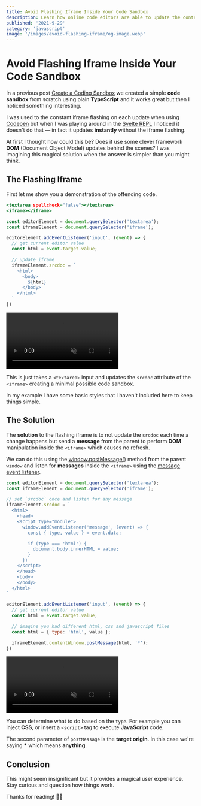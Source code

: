 ```yaml
---
title: Avoid Flashing Iframe Inside Your Code Sandbox
description: Learn how online code editors are able to update the contents of the iframe without causing flashing
published: '2021-9-29'
category: 'javascript'
image: '/images/avoid-flashing-iframe/og-image.webp'
---
```


# Avoid Flashing Iframe Inside Your Code Sandbox

In a previous post [Create a Coding Sandbox](https://joyofcode.xyz/create-a-coding-sandbox) we created a simple **code sandbox** from scratch using plain **TypeScript** and it works great but then I noticed something interesting.

I was used to the constant iframe flashing on each update when using [Codepen](https://codepen.io/) but when I was playing around in the [Svelte REPL](https://svelte.dev/repl/hello-world) I noticed it doesn't do that — in fact it updates **instantly** without the iframe flashing.

At first I thought how could this be? Does it use some clever framework **DOM** (Document Object Model) updates behind the scenes? I was imagining this magical solution when the answer is simpler than you might think.

## The Flashing Iframe

First let me show you a demonstration of the offending code.

```html:index.html
<textarea spellcheck="false"></textarea>
<iframe></iframe>
```

```js:app.js
const editorElement = document.querySelector('textarea');
const iframeElement = document.querySelector('iframe');

editorElement.addEventListener('input', (event) => {
  // get current editor value
  const html = event.target.value;

  // update iframe
  iframeElement.srcdoc = `
    <html>
      <body>
        ${html}
      </body>
    </html>
  `
})
```

<video autoplay="true" loop muted controls>
  <source
    src="/images/avoid-flashing-iframe/iframe-flashing.mp4"
    type="video/mp4"
  />
</video>

This is just takes a `<textarea>` input and updates the `srcdoc` attribute of the `<iframe>` creating a minimal possible code sandbox.

In my example I have some basic styles that I haven't included here to keep things simple.

## The Solution

The **solution** to the flashing iframe is to not update the `srcdoc` each time a change happens but send a **message** from the parent to perform **DOM** manipulation inside the `<iframe>` which causes no refresh.

We can do this using the [window.postMessage()](https://developer.mozilla.org/en-US/docs/Web/API/Window/postMessage) method from the parent `window` and listen for **messages** inside the `<iframe>` using the [message event listener](https://developer.mozilla.org/en-US/docs/Web/API/Window/message_event).

```js:app.js
const editorElement = document.querySelector('textarea');
const iframeElement = document.querySelector('iframe');

// set `srcdoc` once and listen for any message
iframeElement.srcdoc = `
  <html>
    <head>
    <script type="module">
      window.addEventListener('message', (event) => {
        const { type, value } = event.data;

        if (type === 'html') {
          document.body.innerHTML = value;
        }
      })
    </script>
    </head>
    <body>
    </body>
  </html>
`

editorElement.addEventListener('input', (event) => {
  // get current editor value
  const html = event.target.value;

  // imagine you had different html, css and javascript files
  const html = { type: 'html', value };

  iframeElement.contentWindow.postMessage(html, '*');
})
```

<video autoplay="true" loop muted controls>
  <source
    src="/images/avoid-flashing-iframe/iframe-without-flashing.mp4"
    type="video/mp4"
  />
</video>

You can determine what to do based on the `type`. For example you can inject **CSS**, or insert a `<script>` tag to execute **JavaScript** code.

The second parameter of `postMessage` is the **target origin**. In this case we're saying **\*** which means **anything**.

## Conclusion

This might seem insignificant but it provides a magical user experience. Stay curious and question how things work.

Thanks for reading! 🏄‍♀️

